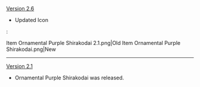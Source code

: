 {{Change History/Header}}
[[Version 2.6]]
* Updated Icon
:<gallery>
Item Ornamental Purple Shirakodai 2.1.png|Old
Item Ornamental Purple Shirakodai.png|New
</gallery>
----
[[Version 2.1]]
* Ornamental Purple Shirakodai was released.